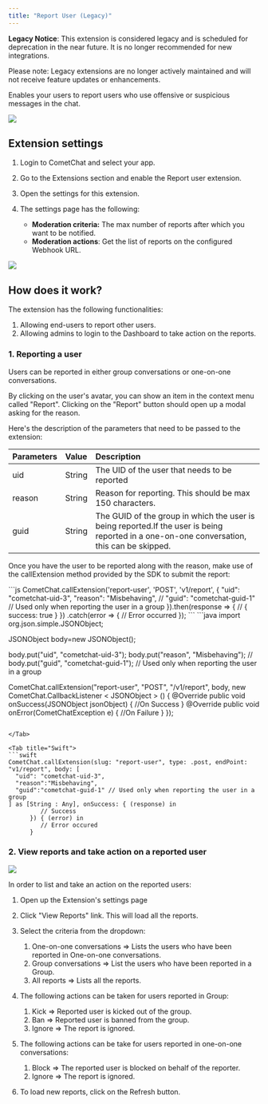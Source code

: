 ```yaml
---
title: "Report User (Legacy)"
---
```


<Warning>

**Legacy Notice**: This extension is considered legacy and is scheduled for deprecation in the near future. It is no longer recommended for new integrations.

Please note: Legacy extensions are no longer actively maintained and will not receive feature updates or enhancements.

</Warning>

Enables your users to report users who use offensive or suspicious messages in the chat.

<Frame>
  <img src="/images/159a0ed2-bv16zxdct5sye4ojb5y5d9g1693yancs4ikajattzlhkx7uo1y039q6odasw4su9-7ccd6ecc13fbcf9831cc9f3781cf957a.jpeg" />
</Frame>

## Extension settings

1. Login to CometChat and select your app.

2. Go to the Extensions section and enable the Report user extension.

3. Open the settings for this extension.

4. The settings page has the following:

   * **Moderation criteria:** The max number of reports after which you want to be notified.
   * **Moderation actions**: Get the list of reports on the configured Webhook URL.

<Frame>
  <img src="/images/50f6015c-bisa63v9ec1r6wz4gxvp0zaub5j4vkuqxd2uucyvkl3oaeat4sofyg2pw4991gcx-8be36110c470fe10c2059d807fdcaf6b.png" />
</Frame>

## How does it work?

The extension has the following functionalities:

1. Allowing end-users to report other users.
2. Allowing admins to login to the Dashboard to take action on the reports.

### 1. Reporting a user

Users can be reported in either group conversations or one-on-one conversations.

By clicking on the user's avatar, you can show an item in the context menu called "Report". Clicking on the "Report" button should open up a modal asking for the reason.

Here's the description of the parameters that need to be passed to the extension:

| Parameters | Value  | Description                                                                                                                                |
| :---------- | :------ | :------------------------------------------------------------------------------------------------------------------------------------------ |
| uid        | String | The UID of the user that needs to be reported                                                                                              |
| reason     | String | Reason for reporting. This should be max 150 characters.                                                                                   |
| guid       | String | The GUID of the group in which the user is being reported.If the user is being reported in a one-on-one conversation, this can be skipped. |

Once you have the user to be reported along with the reason, make use of the callExtension method provided by the SDK to submit the report:

<Tabs>
<Tab title="JavaScript">
```js
CometChat.callExtension('report-user', 'POST', 'v1/report', {
    "uid": "cometchat-uid-3",
   "reason": "Misbehaving",
   // "guid": "cometchat-guid-1" // Used only when reporting the user in a group
}).then(response => {
    // { success: true }
})
.catch(error => {
    // Error occurred
});
```

</Tab>

<Tab title="Java">
```java
import org.json.simple.JSONObject;

JSONObject body=new JSONObject();

body.put("uid", "cometchat-uid-3");
body.put("reason", "Misbehaving");
// body.put("guid", "cometchat-guid-1"); // Used only when reporting the user in a group

CometChat.callExtension("report-user", "POST", "/v1/report", body,
 new CometChat.CallbackListener < JSONObject > () {
    @Override
    public void onSuccess(JSONObject jsonObject) {
        //On Success
    }
    @Override
    public void onError(CometChatException e) {
        //On Failure
    }
});
```

</Tab>

<Tab title="Swift">
```swift
CometChat.callExtension(slug: "report-user", type: .post, endPoint: "v1/report", body: [
  "uid": "cometchat-uid-3",
  "reason":"Misbehaving",
  "guid":"cometchat-guid-1" // Used only when reporting the user in a group
] as [String : Any], onSuccess: { (response) in
         // Success
      }) { (error) in
         // Error occured
      }
```

</Tab>

</Tabs>

### 2. View reports and take action on a reported user

<Frame>
  <img src="/images/e0168de3-g3ulxivvcaosqyghj1seogu0sp39qpmh2nzs1s2gl9wclo34ekna2k5je6k9phc2-4362b1f4c9b6d7438639ccd13bd01530.jpg" />
</Frame>

In order to list and take an action on the reported users:

1. Open up the Extension's settings page

2. Click "View Reports" link. This will load all the reports.

3. Select the criteria from the dropdown:

   1. One-on-one conversations => Lists the users who have been reported in One-on-one conversations.
   2. Group conversations => List the users who have been reported in a Group.
   3. All reports => Lists all the reports.

4. The following actions can be taken for users reported in Group:

   1. Kick => Reported user is kicked out of the group.
   2. Ban => Reported user is banned from the group.
   3. Ignore => The report is ignored.

5. The following actions can be take for users reported in one-on-one conversations:

   1. Block => The reported user is blocked on behalf of the reporter.
   2. Ignore => The report is ignored.

6. To load new reports, click on the Refresh button.
